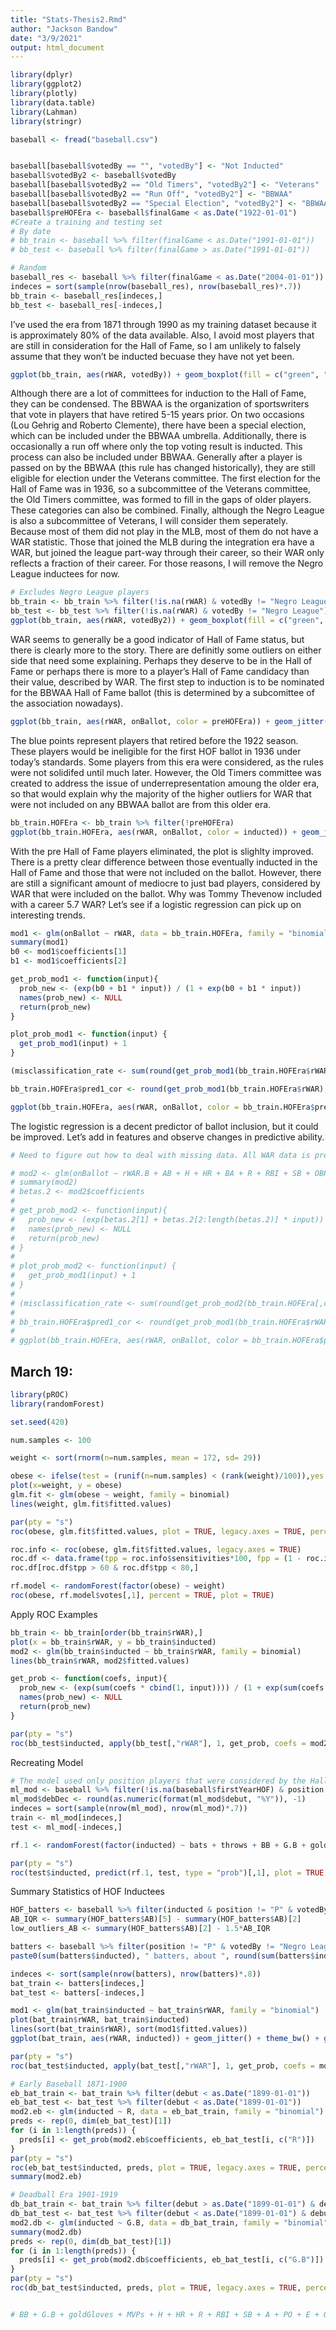```yaml
---
title: "Stats-Thesis2.Rmd"
author: "Jackson Bandow"
date: "3/9/2021"
output: html_document
---
```


```r
library(dplyr)
library(ggplot2)
library(plotly)
library(data.table)
library(Lahman)
library(stringr)
```

```r
baseball <- fread("baseball.csv")
```

```r

```

```r
baseball[baseball$votedBy == "", "votedBy"] <- "Not Inducted"
baseball$votedBy2 <- baseball$votedBy
baseball[baseball$votedBy2 == "Old Timers", "votedBy2"] <- "Veterans"
baseball[baseball$votedBy2 == "Run Off", "votedBy2"] <- "BBWAA"
baseball[baseball$votedBy2 == "Special Election", "votedBy2"] <- "BBWAA"
baseball$preHOFEra <- baseball$finalGame < as.Date("1922-01-01")
#Create a training and testing set
# By date
# bb_train <- baseball %>% filter(finalGame < as.Date("1991-01-01"))
# bb_test <- baseball %>% filter(finalGame > as.Date("1991-01-01"))

# Random
baseball_res <- baseball %>% filter(finalGame < as.Date("2004-01-01"))
indeces = sort(sample(nrow(baseball_res), nrow(baseball_res)*.7))
bb_train <- baseball_res[indeces,]
bb_test <- baseball_res[-indeces,]

```

I've used the era from 1871 through 1990 as my training dataset because it is approximately 80% of the data available. Also, I avoid most players that are still in consideration for the Hall of Fame, so I am unlikely to falsely assume that they won't be inducted becuase they have not yet been. 

```r
ggplot(bb_train, aes(rWAR, votedBy)) + geom_boxplot(fill = c("green", "blue", "red", "yellow","green","green","yellow")) + theme_bw() + labs(title = "Box Plots of WAR by path to Hall of Fame", y = "Inducted By", x = "Wins-Above-Replacement (WAR)")
```

Although there are a lot of committees for induction to the Hall of Fame, they can be condensed. The BBWAA is the organization of sportswriters that vote in players that have retired 5-15 years prior. On two occasions (Lou Gehrig and Roberto Clemente), there have been a special election, which can be included under the BBWAA umbrella. Additionally, there is occasionally a run off where only the top voting result is inducted. This process can also be included under BBWAA. Generally after a player is passed on by the BBWAA (this rule has changed historically), they are still eligible for election under the Veterans committee. The first election for the Hall of Fame was in 1936, so a subcommittee of the Veterans committee, the Old Timers committee, was formed to fill in the gaps of older players. These categories can also be combined. Finally, although the Negro League is also a subcommittee of Veterans, I will consider them seperately. Because most of them did not play in the MLB, most of them do not have a WAR statistic. Those that joined the MLB during the integration era have a WAR, but joined the league part-way through their career, so their WAR only reflects a fraction of their career. For those reasons, I will remove the Negro League inductees for now. 

```r
# Excludes Negro League players
bb_train <- bb_train %>% filter(!is.na(rWAR) & votedBy != "Negro League")
bb_test <- bb_test %>% filter(!is.na(rWAR) & votedBy != "Negro League")
ggplot(bb_train, aes(rWAR, votedBy2)) + geom_boxplot(fill = c("green", "red", "yellow")) + theme_bw() + labs(title = "Box Plots of WAR by path to Hall of Fame", y = "Inducted By", x = "Wins-Above-Replacement (WAR)")
```

WAR seems to generally be a good indicator of Hall of Fame status, but there is clearly more to the story. There are definitly some outliers on either side that need some explaining. Perhaps they deserve to be in the Hall of Fame or perhaps there is more to a player's Hall of Fame candidacy than their value, described by WAR. The first step to induction is to be nominated for the BBWAA Hall of Fame ballot (this is determined by a subcomittee of the association nowadays).

```r
ggplot(bb_train, aes(rWAR, onBallot, color = preHOFEra)) + geom_jitter() + theme_bw() + labs(title = "WAR by Appearance on BBWAA Ballot", x = "WAR", y = "On the BBWAA Ballot", color = "Retired Before 1922") + scale_color_manual(values = c("blue", "red"))
```

The blue points represent players that retired before the 1922 season. These players would be ineligible for the first HOF ballot in 1936 under today's standards. Some players from this era were considered, as the rules were not solidifed until much later. However, the Old Timers committee was created to address the issue of underrepresentation amoung the older era, so that would explain why the majority of the higher outliers for WAR that were not included on any BBWAA ballot are from this older era. 

```r
bb_train.HOFEra <- bb_train %>% filter(!preHOFEra)
ggplot(bb_train.HOFEra, aes(rWAR, onBallot, color = inducted)) + geom_jitter() + theme_bw() + labs(title = "WAR by Appearance on BBWAA Ballot", x = "WAR", y = "On the BBWAA Ballot") + scale_color_manual(values = c("yellow", "green"))
```


With the pre Hall of Fame players eliminated, the plot is slighlty improved. There is a pretty clear difference between those eventually inducted in the Hall of Fame and those that were not included on the ballot. However, there are still a significant amount of mediocre to just bad players, considered by WAR that were included on the ballot. Why was Tommy Thevenow included with a career 5.7 WAR? Let's see if a logistic regression can pick up on interesting trends. 

```r
mod1 <- glm(onBallot ~ rWAR, data = bb_train.HOFEra, family = "binomial")
summary(mod1)
b0 <- mod1$coefficients[1]
b1 <- mod1$coefficients[2]

get_prob_mod1 <- function(input){
  prob_new <- (exp(b0 + b1 * input)) / (1 + exp(b0 + b1 * input)) 
  names(prob_new) <- NULL
  return(prob_new)
}

plot_prob_mod1 <- function(input) { 
  get_prob_mod1(input) + 1
}

(misclassification_rate <- sum(round(get_prob_mod1(bb_train.HOFEra$rWAR), 0) != bb_train.HOFEra$onBallot) / dim(bb_train.HOFEra)[1])

bb_train.HOFEra$pred1_cor <- round(get_prob_mod1(bb_train.HOFEra$rWAR), 0) != bb_train.HOFEra$onBallot

ggplot(bb_train.HOFEra, aes(rWAR, onBallot, color = bb_train.HOFEra$pred1_cor)) + geom_jitter() + theme_bw() + labs(title = "WAR by Appearance on BBWAA Ballot", x = "WAR", y = "On the BBWAA Ballot", color = "Correctly Predicted?") + stat_function(fun = plot_prob_mod1, color = "red") + scale_color_manual(values = c("green", "red"))
```

The logistic regression is a decent predictor of ballot inclusion, but it could be improved. Let's add in features and observe changes in predictive ability. 

```r

# Need to figure out how to deal with missing data. All WAR data is present but need to find a way to fill in data for those that do not have any. Discuss more on Friday 

# mod2 <- glm(onBallot ~ rWAR.B + AB + H + HR + BA + R + RBI + SB + OBP + SLG + OPS + rWAR.P + W + L + ERA + G + GS + SV + IP + SO + WHIP, data = bb_train.HOFEra, family = "binomial")
# summary(mod2)
# betas.2 <- mod2$coefficients
# 
# get_prob_mod2 <- function(input){
#   prob_new <- (exp(betas.2[1] + betas.2[2:length(betas.2)] * input)) / (1 + exp(betas.2[1] + betas.2[2:length(betas.2)] * input)) 
#   names(prob_new) <- NULL
#   return(prob_new)
# }
# 
# plot_prob_mod2 <- function(input) { 
#   get_prob_mod1(input) + 1
# }
# 
# (misclassification_rate <- sum(round(get_prob_mod2(bb_train.HOFEra[,c("rWAR.B", "AB", "H", "HR", "BA", "R", "RBI", "SB", "OBP", "SLG", "OPS", "rWAR.P", "W", "L", "ERA", "G", "GS", "SV", "IP", "SO", "WHIP")]), 0) != bb_train.HOFEra$onBallot) / dim(bb_train.HOFEra)[1])
# 
# bb_train.HOFEra$pred1_cor <- round(get_prob_mod1(bb_train.HOFEra$rWAR), 0) != bb_train.HOFEra$onBallot
# 
# ggplot(bb_train.HOFEra, aes(rWAR, onBallot, color = bb_train.HOFEra$pred1_cor)) + geom_jitter() + theme_bw() + labs(title = "WAR by Appearance on BBWAA Ballot", x = "WAR", y = "On the BBWAA Ballot", color = "Correctly Predicted?") + stat_function(fun = plot_prob_mod1, color = "red") + scale_color_manual(values = c("green", "red"))
```






## March 19:

```r
library(pROC)
library(randomForest)

set.seed(420)

num.samples <- 100

weight <- sort(rnorm(n=num.samples, mean = 172, sd= 29))

obese <- ifelse(test = (runif(n=num.samples) < (rank(weight)/100)),yes = 1,no = 0)
plot(x=weight, y = obese)
glm.fit <- glm(obese ~ weight, family = binomial)
lines(weight, glm.fit$fitted.values)

par(pty = "s")
roc(obese, glm.fit$fitted.values, plot = TRUE, legacy.axes = TRUE, percent = TRUE, xlab = "False Positive Percentage", ylab = "True Positive Percentage", col = "#377eb8", lwd = 4)

roc.info <- roc(obese, glm.fit$fitted.values, legacy.axes = TRUE)
roc.df <- data.frame(tpp = roc.info$sensitivities*100, fpp = (1 - roc.info$specificities)*100, thresholds = roc.info$thresholds)
roc.df[roc.df$tpp > 60 & roc.df$tpp < 80,]

rf.model <- randomForest(factor(obese) ~ weight)
roc(obese, rf.model$votes[,1], percent = TRUE, plot = TRUE)
```






Apply ROC Examples

```r
bb_train <- bb_train[order(bb_train$rWAR),]
plot(x = bb_train$rWAR, y = bb_train$inducted)
mod2 <- glm(bb_train$inducted ~ bb_train$rWAR, family = binomial)
lines(bb_train$rWAR, mod2$fitted.values)

get_prob <- function(coefs, input){
  prob_new <- (exp(sum(coefs * cbind(1, input)))) / (1 + exp(sum(coefs * cbind(1, input))))
  names(prob_new) <- NULL
  return(prob_new)
}

par(pty = "s")
roc(bb_test$inducted, apply(bb_test[,"rWAR"], 1, get_prob, coefs = mod2$coefficients), plot = TRUE, legacy.axes = TRUE, percent = TRUE, xlab = "False Positive Percentage", ylab = "True Positive Percentage", col = "#377eb8", lwd = 4)
```


Recreating Model

```r
# The model used only position players that were considered by the Hall of Fame panel (not including historical players)
ml_mod <- baseball %>% filter(!is.na(baseball$firstYearHOF) & position != "P" & baseball$votedBy != "Old Timers" & str_sub(baseball$playerID, -2, -1) != "99")
ml_mod$debDec <- round(as.numeric(format(ml_mod$debut, "%Y")), -1)
indeces = sort(sample(nrow(ml_mod), nrow(ml_mod)*.7))
train <- ml_mod[indeces,]
test <- ml_mod[-indeces,]

rf.1 <- randomForest(factor(inducted) ~ bats + throws + BB + G.B + goldGloves + MVPs + H + HR + R + RBI + SB + A + PO + E + debDec + firstYearHOF + position + team + allStarApps + OBP + SLG + BA + BAPost + GPost + WSW + WSL + steriods, data = train)

par(pty = "s")
roc(test$inducted, predict(rf.1, test, type = "prob")[,1], plot = TRUE, legacy.axes = TRUE, percent = TRUE, xlab = "False Positive Percentage", ylab = "True Positive Percentage", col = "#377eb8", lwd = 4)
```


Summary Statistics of HOF Inductees

```r
HOF_batters <- baseball %>% filter(inducted & position != "P" & votedBy != "Negro League" & str_sub(playerID, -2, -1) != "99")
AB_IQR <- summary(HOF_batters$AB)[5] - summary(HOF_batters$AB)[2]
low_outliers_AB <- summary(HOF_batters$AB)[2] - 1.5*AB_IQR

batters <- baseball %>% filter(position != "P" & votedBy != "Negro League" & str_sub(playerID, -2, -1) != "99" & AB >= low_outliers_AB & finalGame < as.Date("2004-01-01"))
paste0(sum(batters$inducted), " batters, about ", round(sum(batters$inducted)/dim(batters)[1]*100, 0), "% of all qualified batters are HOF inductees")

indeces <- sort(sample(nrow(batters), nrow(batters)*.8))
bat_train <- batters[indeces,]
bat_test <- batters[-indeces,]

mod1 <- glm(bat_train$inducted ~ bat_train$rWAR, family = "binomial")
plot(bat_train$rWAR, bat_train$inducted)
lines(sort(bat_train$rWAR), sort(mod1$fitted.values))
ggplot(bat_train, aes(rWAR, inducted)) + geom_jitter() + theme_bw() + geom_line(aes(sort(rWAR), sort(mod1$fitted.values) + 1, color = "red"), size = 2) + labs(title = "Induction to HOF by WAR", x = "WAR", y = "Inducted") + theme(legend.position = "none")

par(pty = "s")
roc(bat_test$inducted, apply(bat_test[,"rWAR"], 1, get_prob, coefs = mod1$coefficients), plot = TRUE, legacy.axes = TRUE, percent = TRUE, xlab = "False Positive Percentage", ylab = "True Positive Percentage", col = "#377eb8", lwd = 4)

# Early Baseball 1871-1900
eb_bat_train <- bat_train %>% filter(debut < as.Date("1899-01-01"))
eb_bat_test <- bat_test %>% filter(debut < as.Date("1899-01-01"))
mod2.eb <- glm(inducted ~ R, data = eb_bat_train, family = "binomial")
preds <- rep(0, dim(eb_bat_test)[1])
for (i in 1:length(preds)) {
  preds[i] <- get_prob(mod2.eb$coefficients, eb_bat_test[i, c("R")])
}
par(pty = "s")
roc(eb_bat_test$inducted, preds, plot = TRUE, legacy.axes = TRUE, percent = TRUE, xlab = "False Positive Percentage", ylab = "True Positive Percentage", col = "#377eb8", lwd = 4)
summary(mod2.eb)

# Deadball Era 1901-1919
db_bat_train <- bat_train %>% filter(debut > as.Date("1899-01-01") & debut < as.Date("1917-01-01"))
db_bat_test <- bat_test %>% filter(debut < as.Date("1899-01-01") & debut < as.Date("1917-01-01"))
mod2.db <- glm(inducted ~ G.B, data = db_bat_train, family = "binomial")
summary(mod2.db)
preds <- rep(0, dim(db_bat_test)[1])
for (i in 1:length(preds)) {
  preds[i] <- get_prob(mod2.db$coefficients, eb_bat_test[i, c("G.B")])
}
par(pty = "s")
roc(db_bat_test$inducted, preds, plot = TRUE, legacy.axes = TRUE, percent = TRUE, xlab = "False Positive Percentage", ylab = "True Positive Percentage", col = "#377eb8", lwd = 4)


# BB + G.B + goldGloves + MVPs + H + HR + R + RBI + SB + A + PO + E + OBP + SLG + BA + BAPost + GPost + WSW + WSL + steriods, data = db_bat_train
```

